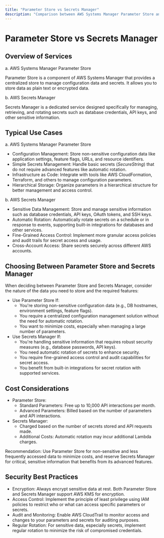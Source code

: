 ```yaml
---
title: "Parameter Store vs Secrets Manager"
description: "Comparison between AWS Systems Manager Parameter Store and Secrets Manager for storing configuration data and secrets, including use cases and cost considerations."
---
```


# Parameter Store vs Secrets Manager

## Overview of Services

a. AWS Systems Manager Parameter Store

Parameter Store is a component of AWS Systems Manager that provides a centralized store to manage configuration data and secrets. It allows you to store data as plain text or encrypted data.

b. AWS Secrets Manager

Secrets Manager is a dedicated service designed specifically for managing, retrieving, and rotating secrets such as database credentials, API keys, and other sensitive information.

## Typical Use Cases

a. AWS Systems Manager Parameter Store

- Configuration Management: Store non-sensitive configuration data like application settings, feature flags, URLs, and resource identifiers.
- Simple Secrets Management: Handle basic secrets (*SecureString*) that do not require advanced features like automatic rotation.
- Infrastructure as Code: Integrate with tools like AWS CloudFormation, Terraform, and others to manage configuration parameters.
- Hierarchical Storage: Organize parameters in a hierarchical structure for better management and access control.

b. AWS Secrets Manager

- Sensitive Data Management: Store and manage sensitive information such as database credentials, API keys, OAuth tokens, and SSH keys.
- Automatic Rotation: Automatically rotate secrets on a schedule or in response to events, supporting built-in integrations for databases and other services.
- Fine-Grained Access Control: Implement more granular access policies and audit trails for secret access and usage.
- Cross-Account Access: Share secrets securely across different AWS accounts.

## Choosing Between Parameter Store and Secrets Manager

When deciding between Parameter Store and Secrets Manager, consider the nature of the data you need to store and the required features:

- Use Parameter Store If:
  - You're storing non-sensitive configuration data (e.g., DB hostnames, environment settings, feature flags).
  - You require a centralized configuration management solution without the need for automatic rotation.
  - You want to minimize costs, especially when managing a large number of parameters.
- Use Secrets Manager If:
  - You're handling sensitive information that requires robust security measures (e.g., database passwords, API keys).
  - You need automatic rotation of secrets to enhance security.
  - You require fine-grained access control and audit capabilities for secret access.
  - You benefit from built-in integrations for secret rotation with supported services.

## Cost Considerations

- Parameter Store:
  - Standard Parameters: Free up to 10,000 API interactions per month.
  - Advanced Parameters: Billed based on the number of parameters and API interactions.
- Secrets Manager:
  - Charged based on the number of secrets stored and API requests made.
  - Additional Costs: Automatic rotation may incur additional Lambda charges.

Recommendation: Use Parameter Store for non-sensitive and less frequently accessed data to minimize costs, and reserve Secrets Manager for critical, sensitive information that benefits from its advanced features.

## Security Best Practices

- Encryption: Always encrypt sensitive data at rest. Both Parameter Store and Secrets Manager support AWS KMS for encryption.
- Access Control: Implement the principle of least privilege using IAM policies to restrict who or what can access specific parameters or secrets.
- Audit and Monitoring: Enable AWS CloudTrail to monitor access and changes to your parameters and secrets for auditing purposes.
- Regular Rotation: For sensitive data, especially secrets, implement regular rotation to minimize the risk of compromised credentials.
